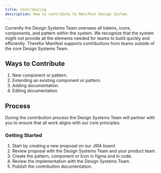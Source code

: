 ```yaml
---
title: Contributing
description: How to contribute to Manifest Design System.
---
```


Currently the Design Systems Team oversees all tokens, icons, components, and pattern within the
system. We recognize that the system might not provide all the elements needed for teams to build
quickly and efficiently. Therefor Manifest supports contributions from teams outside of the core
Design Systems Team.

## Ways to Contribute

1. New component or pattern.
2. Extending an existing component or pattern.
3. Adding documentation.
4. Editing documentation.

## Process

During the contribution process the Design Systems Team will partner with you to ensure that all
work aligns with our core principles.

### Getting Started

1. Start by creating a new proposal on our JIRA board.
2. Review proposal with the Design Systems Team and your product team.
3. Create the pattern, component or Icon in figma and in code.
4. Review the implementation with the Design Systems Team.
5. Publish the contribution documentation.
